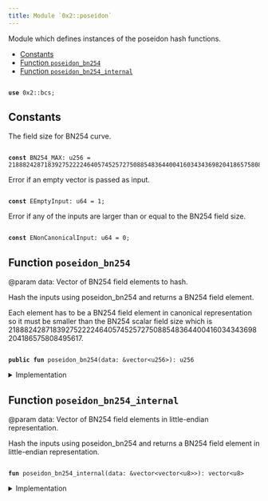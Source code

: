 ```yaml
---
title: Module `0x2::poseidon`
---
```


<Link id="0x2_poseidon"/>
Module which defines instances of the poseidon hash functions.


-  [Constants](#@Constants_0)
-  [Function `poseidon_bn254`](#0x2_poseidon_poseidon_bn254)
-  [Function `poseidon_bn254_internal`](#0x2_poseidon_poseidon_bn254_internal)


<pre><code>
<b>use</b> <Link href="bcs#0x2_bcs">0x2::bcs</Link>;
</code></pre>



<Link id="@Constants_0"></Link>

## Constants


<Link id="0x2_poseidon_BN254_MAX"></Link>

The field size for BN254 curve.


<pre><code>
<b>const</b> <Link href="poseidon#0x2_poseidon_BN254_MAX">BN254_MAX</Link>: u256 = 21888242871839275222246405745257275088548364400416034343698204186575808495617;
</code></pre>



<Link id="0x2_poseidon_EEmptyInput"></Link>

Error if an empty vector is passed as input.


<pre><code>
<b>const</b> <Link href="poseidon#0x2_poseidon_EEmptyInput">EEmptyInput</Link>: u64 = 1;
</code></pre>



<Link id="0x2_poseidon_ENonCanonicalInput"></Link>

Error if any of the inputs are larger than or equal to the BN254 field size.


<pre><code>
<b>const</b> <Link href="poseidon#0x2_poseidon_ENonCanonicalInput">ENonCanonicalInput</Link>: u64 = 0;
</code></pre>



<Link id="0x2_poseidon_poseidon_bn254"></Link>

## Function `poseidon_bn254`

@param data: Vector of BN254 field elements to hash.

Hash the inputs using poseidon_bn254 and returns a BN254 field element.

Each element has to be a BN254 field element in canonical representation so it must be smaller than the BN254
scalar field size which is 21888242871839275222246405745257275088548364400416034343698204186575808495617.


<pre><code>
<b>public</b> <b>fun</b> <Link href="poseidon#0x2_poseidon_poseidon_bn254">poseidon_bn254</Link>(data: &<Link href="../move-stdlib/vector#0x1_vector">vector</Link>&lt;u256&gt;): u256
</code></pre>



<details>
<summary>Implementation</summary>


<pre><code>
<b>public</b> <b>fun</b> <Link href="poseidon#0x2_poseidon_poseidon_bn254">poseidon_bn254</Link>(data: &<Link href="../move-stdlib/vector#0x1_vector">vector</Link>&lt;u256&gt;): u256 \{
    <b>let</b> (<b>mut</b> i, <b>mut</b> b, l) = (0, <Link href="../move-stdlib/vector#0x1_vector">vector</Link>[], data.length());
    <b>assert</b>!(l &gt; 0, <Link href="poseidon#0x2_poseidon_EEmptyInput">EEmptyInput</Link>);
    <b>while</b> (i &lt; l) \{
        <b>let</b> field_element = &data[i];
        <b>assert</b>!(*field_element &lt; <Link href="poseidon#0x2_poseidon_BN254_MAX">BN254_MAX</Link>, <Link href="poseidon#0x2_poseidon_ENonCanonicalInput">ENonCanonicalInput</Link>);
        b.push_back(<Link href="../move-stdlib/bcs#0x1_bcs_to_bytes">bcs::to_bytes</Link>(&data[i]));
        i = i + 1;
    };
    <b>let</b> binary_output = <Link href="poseidon#0x2_poseidon_poseidon_bn254_internal">poseidon_bn254_internal</Link>(&b);
    bcs::new(binary_output).peel_u256()
}
</code></pre>



</details>

<Link id="0x2_poseidon_poseidon_bn254_internal"></Link>

## Function `poseidon_bn254_internal`

@param data: Vector of BN254 field elements in little-endian representation.

Hash the inputs using poseidon_bn254 and returns a BN254 field element in little-endian representation.


<pre><code>
<b>fun</b> <Link href="poseidon#0x2_poseidon_poseidon_bn254_internal">poseidon_bn254_internal</Link>(data: &<Link href="../move-stdlib/vector#0x1_vector">vector</Link>&lt;<Link href="../move-stdlib/vector#0x1_vector">vector</Link>&lt;u8&gt;&gt;): <Link href="../move-stdlib/vector#0x1_vector">vector</Link>&lt;u8&gt;
</code></pre>



<details>
<summary>Implementation</summary>


<pre><code>
<b>native</b> <b>fun</b> <Link href="poseidon#0x2_poseidon_poseidon_bn254_internal">poseidon_bn254_internal</Link>(data: &<Link href="../move-stdlib/vector#0x1_vector">vector</Link>&lt;<Link href="../move-stdlib/vector#0x1_vector">vector</Link>&lt;u8&gt;&gt;): <Link href="../move-stdlib/vector#0x1_vector">vector</Link>&lt;u8&gt;;
</code></pre>



</details>
